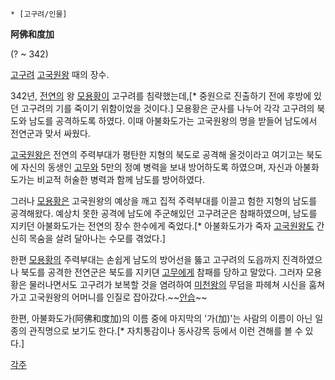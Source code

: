  * [고구려/인물]

'''阿佛和度加'''

(? ~ 342)

[[고구려]] [[고국원왕]] 때의 장수.

342년, [[전연]]의 왕 [[모용황]]이 고구려를 침략했는데,[* 중원으로 진출하기 전에 후방에 있던 고구려의 기를 죽이기 위함이었을 것이다.] 모용황은 군사를 나누어 각각 고구려의 북도와 남도를 공격하도록 하였다. 이때 아불화도가는 고국원왕의 명을 받들어 남도에서 전연군과 맞서 싸웠다.

[[고국원왕]]은 전연의 주력부대가 평탄한 지형의 북도로 공격해 올것이라고 여기고는 북도에 자신의 동생인 [[고무]]와 5만의 정예 병력을 보내 방어하도록 하였으며, 자신과 아불화도가는 비교적 허술한 병력과 함께 남도를 방어하였다.

그러나 [[모용황]]은 고국원왕의 예상을 깨고 집적 주력부대를 이끌고 험한 지형의 남도를 공격해왔다. 예상치 못한 공격에 남도에 주군해있던 고구려군은 참패하였으며, 남도를 지키던 아불화도가는 전연의 장수 한수에게 죽었다.[* 아불화도가가 죽자 [[고국원왕]]도 간신히 목숨을 살려 달아나는 수모를 겪었다.]

한편 [[모용황]]의 주력부대는 손쉽게 남도의 방어선을 뚫고 고구려의 도읍까지 진격하였으나 북도를 공격한 전연군은 북도를 지키뎐 [[고무]]에게 참패를 당하고 말았다. 그러자 모용황은 물러나면서도 고구려가 보복할 것을 염려하여 [[미천왕]]의 무덤을 파헤쳐 시신을 훔쳐가고 고국원왕의 어머니를 인질로 잡아갔다.~~[[안습]]~~

한편, 아불화도가(阿佛和度加)의 이름 중에 마지막의 '가(加)'는 사람의 이름이 아닌 일종의 관직명으로 보기도 한다.[* 자치통감이나 동사강목 등에서 이런 견해를 볼 수 있다.]

[[각주]]
